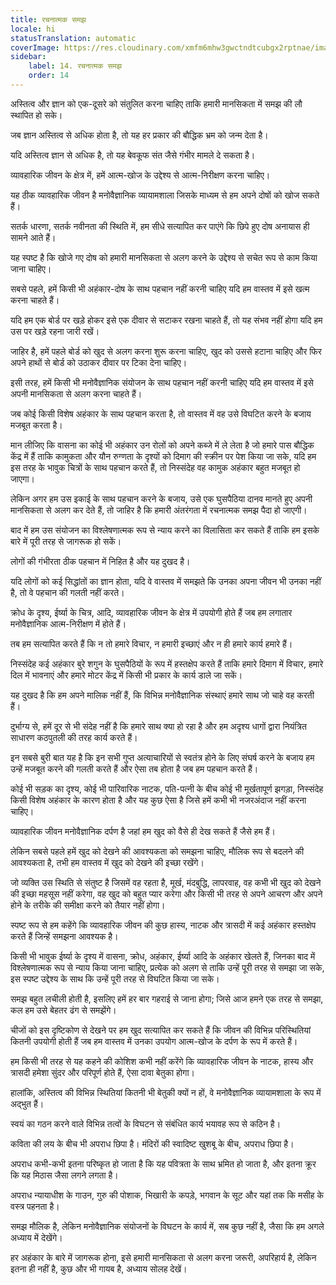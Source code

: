 ```yaml
---
title: रचनात्मक समझ
locale: hi
statusTranslation: automatic
coverImage: https://res.cloudinary.com/xmfm6mhw3gwctndtcubgx2rptnae/image/upload/v1741354419/small_cover_la_gran_rebelion_28716e29d2.webp
sidebar:
    label: 14. रचनात्मक समझ
    order: 14
---
```

अस्तित्व और ज्ञान को एक-दूसरे को संतुलित करना चाहिए ताकि हमारी मानसिकता में समझ की लौ स्थापित हो सके।

जब ज्ञान अस्तित्व से अधिक होता है, तो यह हर प्रकार की बौद्धिक भ्रम को जन्म देता है।

यदि अस्तित्व ज्ञान से अधिक है, तो यह बेवकूफ संत जैसे गंभीर मामले दे सकता है।

व्यावहारिक जीवन के क्षेत्र में, हमें आत्म-खोज के उद्देश्य से आत्म-निरीक्षण करना चाहिए।

यह ठीक व्यावहारिक जीवन है मनोवैज्ञानिक व्यायामशाला जिसके माध्यम से हम अपने दोषों को खोज सकते हैं।

सतर्क धारणा, सतर्क नवीनता की स्थिति में, हम सीधे सत्यापित कर पाएंगे कि छिपे हुए दोष अनायास ही सामने आते हैं।

यह स्पष्ट है कि खोजे गए दोष को हमारी मानसिकता से अलग करने के उद्देश्य से सचेत रूप से काम किया जाना चाहिए।

सबसे पहले, हमें किसी भी अहंकार-दोष के साथ पहचान नहीं करनी चाहिए यदि हम वास्तव में इसे खत्म करना चाहते हैं।

यदि हम एक बोर्ड पर खड़े होकर इसे एक दीवार से सटाकर रखना चाहते हैं, तो यह संभव नहीं होगा यदि हम उस पर खड़े रहना जारी रखें।

जाहिर है, हमें पहले बोर्ड को खुद से अलग करना शुरू करना चाहिए, खुद को उससे हटाना चाहिए और फिर अपने हाथों से बोर्ड को उठाकर दीवार पर टिका देना चाहिए।

इसी तरह, हमें किसी भी मनोवैज्ञानिक संयोजन के साथ पहचान नहीं करनी चाहिए यदि हम वास्तव में इसे अपनी मानसिकता से अलग करना चाहते हैं।

जब कोई किसी विशेष अहंकार के साथ पहचान करता है, तो वास्तव में वह उसे विघटित करने के बजाय मजबूत करता है।

मान लीजिए कि वासना का कोई भी अहंकार उन रोलों को अपने कब्जे में ले लेता है जो हमारे पास बौद्धिक केंद्र में हैं ताकि कामुकता और यौन रुग्णता के दृश्यों को दिमाग की स्क्रीन पर पेश किया जा सके, यदि हम इस तरह के भावुक चित्रों के साथ पहचान करते हैं, तो निस्संदेह वह कामुक अहंकार बहुत मजबूत हो जाएगा।

लेकिन अगर हम उस इकाई के साथ पहचान करने के बजाय, उसे एक घुसपैठिया दानव मानते हुए अपनी मानसिकता से अलग कर देते हैं, तो जाहिर है कि हमारी अंतरंगता में रचनात्मक समझ पैदा हो जाएगी।

बाद में हम उस संयोजन का विश्लेषणात्मक रूप से न्याय करने का विलासिता कर सकते हैं ताकि हम इसके बारे में पूरी तरह से जागरूक हो सकें।

लोगों की गंभीरता ठीक पहचान में निहित है और यह दुखद है।

यदि लोगों को कई सिद्धांतों का ज्ञान होता, यदि वे वास्तव में समझते कि उनका अपना जीवन भी उनका नहीं है, तो वे पहचान की गलती नहीं करते।

क्रोध के दृश्य, ईर्ष्या के चित्र, आदि, व्यावहारिक जीवन के क्षेत्र में उपयोगी होते हैं जब हम लगातार मनोवैज्ञानिक आत्म-निरीक्षण में होते हैं।

तब हम सत्यापित करते हैं कि न तो हमारे विचार, न हमारी इच्छाएं और न ही हमारे कार्य हमारे हैं।

निस्संदेह कई अहंकार बुरे शगुन के घुसपैठियों के रूप में हस्तक्षेप करते हैं ताकि हमारे दिमाग में विचार, हमारे दिल में भावनाएं और हमारे मोटर केंद्र में किसी भी प्रकार के कार्य डाले जा सकें।

यह दुखद है कि हम अपने मालिक नहीं हैं, कि विभिन्न मनोवैज्ञानिक संस्थाएं हमारे साथ जो चाहे वह करती हैं।

दुर्भाग्य से, हमें दूर से भी संदेह नहीं है कि हमारे साथ क्या हो रहा है और हम अदृश्य धागों द्वारा नियंत्रित साधारण कठपुतली की तरह कार्य करते हैं।

इन सबसे बुरी बात यह है कि इन सभी गुप्त अत्याचारियों से स्वतंत्र होने के लिए संघर्ष करने के बजाय हम उन्हें मजबूत करने की गलती करते हैं और ऐसा तब होता है जब हम पहचान करते हैं।

कोई भी सड़क का दृश्य, कोई भी पारिवारिक नाटक, पति-पत्नी के बीच कोई भी मूर्खतापूर्ण झगड़ा, निस्संदेह किसी विशेष अहंकार के कारण होता है और यह कुछ ऐसा है जिसे हमें कभी भी नजरअंदाज नहीं करना चाहिए।

व्यावहारिक जीवन मनोवैज्ञानिक दर्पण है जहां हम खुद को वैसे ही देख सकते हैं जैसे हम हैं।

लेकिन सबसे पहले हमें खुद को देखने की आवश्यकता को समझना चाहिए, मौलिक रूप से बदलने की आवश्यकता है, तभी हम वास्तव में खुद को देखने की इच्छा रखेंगे।

जो व्यक्ति उस स्थिति से संतुष्ट है जिसमें वह रहता है, मूर्ख, मंदबुद्धि, लापरवाह, वह कभी भी खुद को देखने की इच्छा महसूस नहीं करेगा, वह खुद को बहुत प्यार करेगा और किसी भी तरह से अपने आचरण और अपने होने के तरीके की समीक्षा करने को तैयार नहीं होगा।

स्पष्ट रूप से हम कहेंगे कि व्यावहारिक जीवन की कुछ हास्य, नाटक और त्रासदी में कई अहंकार हस्तक्षेप करते हैं जिन्हें समझना आवश्यक है।

किसी भी भावुक ईर्ष्या के दृश्य में वासना, क्रोध, अहंकार, ईर्ष्या आदि के अहंकार खेलते हैं, जिनका बाद में विश्लेषणात्मक रूप से न्याय किया जाना चाहिए, प्रत्येक को अलग से ताकि उन्हें पूरी तरह से समझा जा सके, इस स्पष्ट उद्देश्य के साथ कि उन्हें पूरी तरह से विघटित किया जा सके।

समझ बहुत लचीली होती है, इसलिए हमें हर बार गहराई से जाना होगा; जिसे आज हमने एक तरह से समझा, कल हम उसे बेहतर ढंग से समझेंगे।

चीजों को इस दृष्टिकोण से देखने पर हम खुद सत्यापित कर सकते हैं कि जीवन की विभिन्न परिस्थितियां कितनी उपयोगी होती हैं जब हम वास्तव में उनका उपयोग आत्म-खोज के दर्पण के रूप में करते हैं।

हम किसी भी तरह से यह कहने की कोशिश कभी नहीं करेंगे कि व्यावहारिक जीवन के नाटक, हास्य और त्रासदी हमेशा सुंदर और परिपूर्ण होते हैं, ऐसा दावा बेतुका होगा।

हालांकि, अस्तित्व की विभिन्न स्थितियां कितनी भी बेतुकी क्यों न हों, वे मनोवैज्ञानिक व्यायामशाला के रूप में अद्भुत हैं।

स्वयं का गठन करने वाले विभिन्न तत्वों के विघटन से संबंधित कार्य भयावह रूप से कठिन है।

कविता की लय के बीच भी अपराध छिपा है। मंदिरों की स्वादिष्ट खुशबू के बीच, अपराध छिपा है।

अपराध कभी-कभी इतना परिष्कृत हो जाता है कि यह पवित्रता के साथ भ्रमित हो जाता है, और इतना क्रूर कि यह मिठास जैसा लगने लगता है।

अपराध न्यायाधीश के गाउन, गुरु की पोशाक, भिखारी के कपड़े, भगवान के सूट और यहां तक कि मसीह के वस्त्र पहनता है।

समझ मौलिक है, लेकिन मनोवैज्ञानिक संयोजनों के विघटन के कार्य में, सब कुछ नहीं है, जैसा कि हम अगले अध्याय में देखेंगे।

हर अहंकार के बारे में जागरूक होना, इसे हमारी मानसिकता से अलग करना जरूरी, अपरिहार्य है, लेकिन इतना ही नहीं है, कुछ और भी गायब है, अध्याय सोलह देखें।
